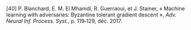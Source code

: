 \[40\]	P. Blanchard, E. M. El Mhamdi, R. Guerraoui, et J. Stainer, « Machine learning with adversaries: Byzantine tolerant gradient descent », *Adv. Neural Inf. Process. Syst.*, p. 119‑129, déc. 2017\.
